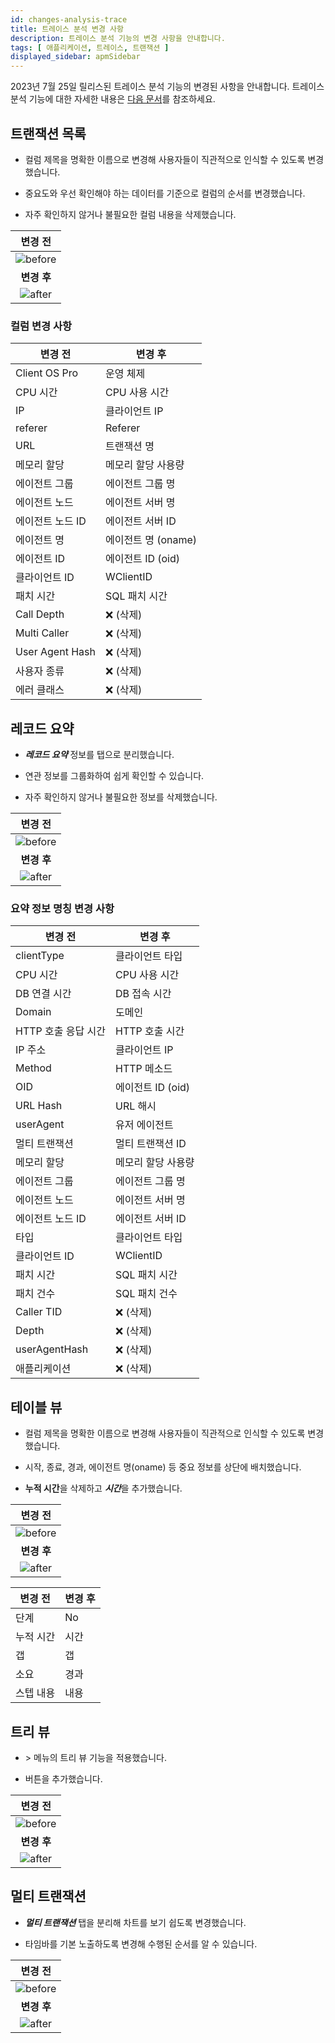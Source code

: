 ```yaml
---
id: changes-analysis-trace
title: 트레이스 분석 변경 사항
description: 트레이스 분석 기능의 변경 사항을 안내합니다.
tags: [ 애플리케이션, 트레이스, 트랜잭션 ]
displayed_sidebar: apmSidebar
---
```


2023년 7월 25일 릴리스된 트레이스 분석 기능의 변경된 사항을 안내합니다. 트레이스 분석 기능에 대한 자세한 내용은 [다음 문서](../java/dashboard-hitmap-trace)를 참조하세요.

## 트랜잭션 목록

* 컬럼 제목을 명확한 이름으로 변경해 사용자들이 직관적으로 인식할 수 있도록 변경했습니다.

* 중요도와 우선 확인해야 하는 데이터를 기준으로 컬럼의 순서를 변경했습니다.

* 자주 확인하지 않거나 불필요한 컬럼 내용을 삭제했습니다.

| 변경 전 |
| :-: |
| ![before](/img/changes/changes-transaction-list-before.png) |
| **변경 후** |
| ![after](/img/changes/changes-transaction-list-after.png) |

### 컬럼 변경 사항

| 변경 전          | 변경 후             |
| ---------------- | ------------------- |
| Client OS Pro    | 운영 체제           |
| CPU 시간         | CPU 사용 시간       |
| IP               | 클라이언트 IP       |
| referer          | Referer             |
| URL              | 트랜잭션 명         |
| 메모리 할당      | 메모리 할당 사용량  |
| 에이전트 그룹    | 에이전트 그룹 명    |
| 에이전트 노드    | 에이전트 서버 명    |
| 에이전트 노드 ID | 에이전트 서버 ID    |
| 에이전트 명      | 에이전트 명 (oname) |
| 에이전트 ID      | 에이전트 ID (oid)   |
| 클라이언트 ID    | WClientID           |
| 패치 시간        | SQL 패치 시간       |
| Call Depth       | ❌ (삭제)           |
| Multi Caller     | ❌ (삭제)           |
| User Agent Hash  | ❌ (삭제)           |
| 사용자 종류      | ❌ (삭제)           |
| 에러 클래스      | ❌ (삭제)           |

## 레코드 요약

* ***레코드 요약*** 정보를 탭으로 분리했습니다.

* 연관 정보를 그룹화하여 쉽게 확인할 수 있습니다.

* 자주 확인하지 않거나 불필요한 정보를 삭제했습니다.

| 변경 전 |
| :--: |
| ![before](/img/changes/changes-transaction-summary-before.png) |
| **변경 후** |
| ![after](/img/changes/changes-transaction-summary-after.png) |

### 요약 정보 명칭 변경 사항

| 변경 전             | 변경 후            |
| ------------------- | ------------------ |
| clientType          | 클라이언트 타입    |
| CPU 시간            | CPU 사용 시간      |
| DB 연결 시간        | DB 접속 시간       |
| Domain              | 도메인             |
| HTTP 호출 응답 시간 | HTTP 호출 시간     |
| IP 주소             | 클라이언트 IP      |
| Method              | HTTP 메소드        |
| OID                 | 에이전트 ID (oid)  |
| URL Hash            | URL 해시           |
| userAgent           | 유저 에이전트      |
| 멀티 트랜잭션       | 멀티 트랜잭션 ID   |
| 메모리 할당         | 메모리 할당 사용량 |
| 에이전트 그룹       | 에이전트 그룹 명   |
| 에이전트 노드       | 에이전트 서버 명   |
| 에이전트 노드 ID    | 에이전트 서버 ID   |
| 타입                | 클라이언트 타입    |
| 클라이언트 ID       | WClientID          |
| 패치 시간           | SQL 패치 시간      |
| 패치 건수           | SQL 패치 건수      |
| Caller TID          | ❌ (삭제)          |
| Depth               | ❌ (삭제)          |
| userAgentHash       | ❌ (삭제)          |
| 애플리케이션        | ❌ (삭제)          |

## 테이블 뷰

* 컬럼 제목을 명확한 이름으로 변경해 사용자들이 직관적으로 인식할 수 있도록 변경했습니다.

* 시작, 종료, 경과, 에이전트 명(oname) 등 중요 정보를 상단에 배치했습니다.

* **누적 시간**을 삭제하고 ***시간***을 추가했습니다.

| 변경 전 |
| :--: |
| ![before](/img/changes/changes-transaction-table-view-before.png) |
| **변경 후** |
| ![after](/img/changes/changes-transaction-table-view-after.png) |

| 변경 전   | 변경 후 |
| --------- | ------- |
| 단계      | No      |
| 누적 시간 | 시간    |
| 갭        | 갭      |
| 소요      | 경과    |
| 스텝 내용 | 내용    |

## 트리 뷰

* <Cmdname sid="side_analysis" className="uitext" /> &gt; <Cmdname sid="side_multi_server_tx_trace" className="uitext" /> 메뉴의 트리 뷰 기능을 적용했습니다.

* <Cmdname sid="BTN06327" className="uitext" /> 버튼을 추가했습니다.

| 변경 전 |
| :--: |
| ![before](/img/changes/changes-transaction-tree-view-before.png) |
| **변경 후** |
| ![after](/img/changes/changes-transaction-tree-view-after.png) |

## 멀티 트랜잭션

* ***멀티 트랜잭션*** 탭을 분리해 차트를 보기 쉽도록 변경했습니다.

* 타임바를 기본 노출하도록 변경해 수행된 순서를 알 수 있습니다.

| 변경 전 |
| :--: |
| ![before](/img/changes/changes-transaction-multi-tx-before.png) |
| **변경 후** |
| ![after](/img/changes/changes-transaction-multi-tx-after.png) |